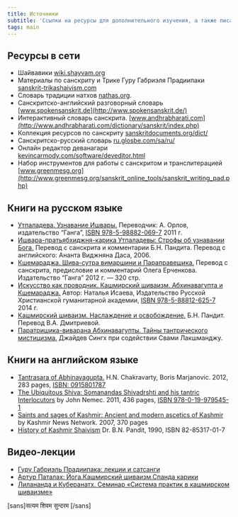 ```yaml
---
title: Источники
subtitle: 'Ссылки на ресурсы для дополнительного изучения, а также писания и исследования в формате электронных книг'
tags: main
---
```


## Ресурсы в сети

- Шайвавики [wiki.shayvam.org](http://wiki.shayvam.org/)
- Материалы по санскриту и Трике Гуру Габриэля Прадиипаки [sanskrit-trikashaivism.com](https://www.sanskrit-trikashaivism.com/)
- Словарь традиции натхов [nathas.org](https://nathas.org/dictionary/).
- Санскритско-английский разговорный словарь [www.spokensanskrit.de](http://www.spokensanskrit.de/)
- Интерактивный словарь санскрита. [www.andhrabharati.com](http://www.andhrabharati.com/dictionary/sanskrit/index.php)
- Коллекция ресурсов по санскриту [sanskritdocuments.org/dict/](http://sanskritdocuments.org/dict/)
- Санскритско-русский словарь [ru.glosbe.com/sa/ru/](https://ru.glosbe.com/sa/ru/)
- Онлайн редактор деванагари [kevincarmody.com/software/deveditor.html](http://kevincarmody.com/software/deveditor.html)
- Набор инструментов для работы с санскритом и транслитерацией [www.greenmesg.org](http://www.greenmesg.org/sanskrit_online_tools/sanskrit_writing_pad.php)

## Книги на русском языке

- [Утпаладева. Узнавание Ишвары.](/books/Utpaladeva_-_Uznavanie_Ishvary.epub) Переводчик: А. Орлов, издательство “Ганга”, [ISBN 978-5-98882-069-7](http://www.ozon.ru/context/detail/id/5681735/) 2011 г.
- [Ишвара-пратьябхиджня-карика Утпаладевы: Строфы об узнавании Бога.](/books/ishvara-pratyabhijnya.pdf) Перевод с санскрита и комментарии Б.Н. Пандита. Перевод с английского: Ананта Виджняна Даса, 2006.
- [Кшемараджа. Шива-сутра вимаршини и Параправешика.](/books/Kshemaradzha-SHiva-sutra-vimarshini.pdf) Перевод с санскрита, предисловие и комментарий Олега Ерченкова. Издательство “Ганга” 2012 г. — 320 стр.
- [Искусство как проводник. Кашмирский шиваизм. Абхинавагупта и Кшемараджа.](/books/Isaeva_Iskusstvo_kak_peovodnik.pdf) Автор: Наталья Исаева, Издательство Русской Христианской гуманитарной академии, [ISBN 978-5-88812-625-7](http://www.ozon.ru/context/detail/id/25280699/) 2014 г.
- [Кашмирский шиваизм. Наслаждение и освобождение.](/books/B_N_Pandit_-_Kashmirskiy_Shivaizm_2010.pdf) Б.Н. Пандит. Перевод В.А. Дмитриевой.
- [Паратришика-виварана Абхинавагупты. Тайны тантрического мистицизма.](/books/paratsrisika.pdf) Джайдев Сингх при содействии Свами Лакшманджу.

## Книги на английском языке

- [Tantrasara of Abhinavagupta.](/books/Tantrasara-of-Abhinavagupta.pdf) H.N. Chakravarty, Boris Marjanovic. 2012, 283 pages, [ISBN: 0915801787](https://www.amazon.com/Tantrasara-Abhinavagupta-H-N-Chakravarty/dp/0915801787)
- [The Ubiquitous Shiva: Somanandas Shivadrshti and his tantric Interlocutors](/books/John_Nemec_The_Ubiquitous_Siva_Somananda.pdf) by John Nemec. 2011, 436 pages, [ISBN 978-0-19-979545-1](http://www.academia.edu/4425359/_THE_UBIQUITOUS_%C5%9AIVA._John_Nemec_)
- [Saints and sages of Kashmir: Ancient and modern ascetics of Kashmir](/books/saints.pdf) by Kashmir News Network. 2007, 370 pages
- [History of Kashmir Shaivism](/books/B.N._Pandit_History_of_Kashmir_Saivism.pdf) Dr. B.N. Pandit, 1990, ISBN 82-85317-01-7

## Видео-лекции

- [Гуру Габриэль Прадиипака: лекции и сатсанги](https://www.youtube.com/channel/UC80Gi7ReGiqO7JfAgaIeLew)
- [Артур Паталах: Йога.Кашмирский шиваизм.Спанда карики](https://youtu.be/sNl9hXOb-YQ)
- [Лилананда и Куберанатх. Семинар «Система практик в кашмирском шиваизме»](https://youtu.be/qg1w3638slM)



[sans]सत्यम शिवम सुन्दरम [/sans]
